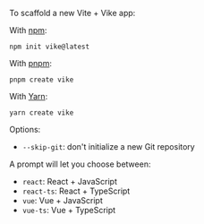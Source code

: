 To scaffold a new Vite + Vike app:

With [npm](https://www.npmjs.com/):

```shell
npm init vike@latest
```

With [pnpm](https://pnpm.io/):

```shell
pnpm create vike
```

With [Yarn](https://yarnpkg.com/):

```shell
yarn create vike
```

Options:
- `--skip-git`: don't initialize a new Git repository

A prompt will let you choose between:
- `react`: React + JavaScript
- `react-ts`: React + TypeScript
- `vue`: Vue + JavaScript
- `vue-ts`: Vue + TypeScript
